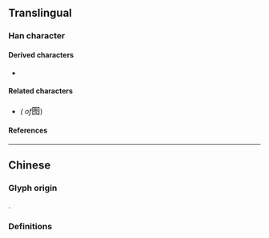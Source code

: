 {{also|圖|圗}}
{{character info/new}}
==Translingual==
{{stroke order|strokes=8}}
{{Han simplified forms|圖|図|图}}

===Han character===
{{Han char|rn=31|rad=囗|as=05|sn=8|four=60303|canj=WHEY|ids=⿴囗冬}}

====Derived characters====
* {{l|mul|[[𢃠]], [[𢛾]]}}

====Related characters====
* {{l|mul|[[圖]]}} ''({{w|Traditional form}} of ''<big>图</big>)

====References====
{{Han ref|kx=0218.041|hdz=10717.120|uh=56FE}}

----

==Chinese==

===Glyph origin===
{{Han simp|圖|f=啚|t=冬}}.

===Definitions===
{{zh-see|圖}}